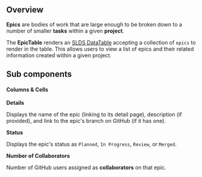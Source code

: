 

<Meta title="Epics/Table/Intro" component={EpicTable} />

## Overview

**Epics** are bodies of work that are large enough to be broken down to a number
of smaller **tasks** within a given **project**.

The **EpicTable** renders an [SLDS
DataTable](https://react.lightningdesignsystem.com/components/data-tables/)
accepting a collection of `epics` to render in the table. This allows users to
view a list of epics and their related information created within a given
project.

## Sub components

#### Columns & Cells

**Details**

Displays the name of the epic (linking to its detail page), description (if
provided), and link to the epic's branch on GitHub (if it has one).

**Status**

Displays the epic's status as `Planned`, `In Progress`, `Review`, or `Merged`.

**Number of Collaborators**

Number of GitHub users assigned as **collaborators** on that epic.
